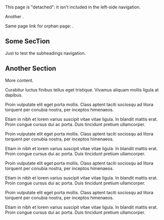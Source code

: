 
This page is "detached": it isn't included in the left-side navigation.

Another <Link href="/orphan-2" />.

Same page link for orphan page: <Link href="#some-section" />.

## Some SecTion

Just to test the subheadings navigation.

## Another Section

More content.

Curabitur luctus finibus tellus eget tristique. Vivamus aliquam mollis ligula at dapibus.

Proin vulputate elit eget porta mollis. Class aptent taciti sociosqu ad litora torquent per conubia nostra, per inceptos himenaeos.

Etiam in nibh et lorem varius suscipit vitae vitae ligula. In blandit mattis erat. Proin congue cursus dui ac porta. Duis tincidunt pretium ullamcorper.

Proin vulputate elit eget porta mollis. Class aptent taciti sociosqu ad litora torquent per conubia nostra, per inceptos himenaeos.

Etiam in nibh et lorem varius suscipit vitae vitae ligula. In blandit mattis erat. Proin congue cursus dui ac porta. Duis tincidunt pretium ullamcorper.

Proin vulputate elit eget porta mollis. Class aptent taciti sociosqu ad litora torquent per conubia nostra, per inceptos himenaeos.

Etiam in nibh et lorem varius suscipit vitae vitae ligula. In blandit mattis erat. Proin congue cursus dui ac porta. Duis tincidunt pretium ullamcorper.

Proin vulputate elit eget porta mollis. Class aptent taciti sociosqu ad litora torquent per conubia nostra, per inceptos himenaeos.

Etiam in nibh et lorem varius suscipit vitae vitae ligula. In blandit mattis erat. Proin congue cursus dui ac porta. Duis tincidunt pretium ullamcorper.
